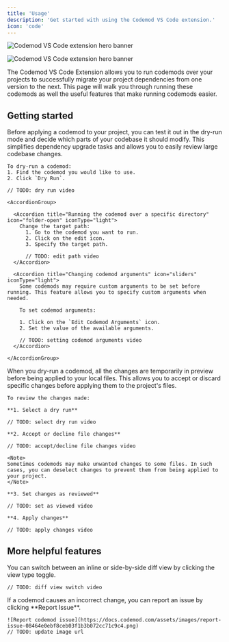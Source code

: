 ```yaml
---
title: 'Usage'
description: 'Get started with using the Codemod VS Code extension.'
icon: 'code'
---
```


<img
  className="block dark:hidden"
  src="/images/deploying-codemods/vsce/hero-light.svg"
  alt="Codemod VS Code extension hero banner"
/>

<img
  className="hidden dark:block"
  src="/images/deploying-codemods/vsce/hero-dark.svg"
  alt="Codemod VS Code extension hero banner"
/>

The Codemod VS Code Extension allows you to run codemods over your projects to successfully migrate your project dependencies from one version to the next. This page will walk you through running these codemods as well the useful features that make running codemods easier.

## Getting started

<Steps>
  <Step title="Dry-run codemods">
    Before applying a codemod to your project, you can test it out in the dry-run mode and decide which parts of your codebase it should modify. This simplifies dependency upgrade tasks and allows you to easily review large codebase changes.

    To dry-run a codemod:
    1. Find the codemod you would like to use.
    2. Click `Dry Run`.

    // TODO: dry run video

    <AccordionGroup>

      <Accordion title="Running the codemod over a specific directory" icon="folder-open" iconType="light">
        Change the target path:
          1. Go to the codemod you want to run.
          2. Click on the edit icon.
          3. Specify the target path.

          // TODO: edit path video
      </Accordion>

      <Accordion title="Changing codemod arguments" icon="sliders" iconType="light">
        Some codemods may require custom arguments to be set before running. This feature allows you to specify custom arguments when needed.

        To set codemod arguments:

        1. Click on the `Edit Codemod Arguments` icon.
        2. Set the value of the available arguments.

        // TODO: setting codemod arguments video
      </Accordion>

    </AccordionGroup>

  </Step>
  <Step title="Reviewing and applying changes">
    When you dry-run a codemod, all the changes are temporarily in preview before being applied to your local files. This allows you to accept or discard specific changes before applying them to the project's files.
    
    To review the changes made:

    **1. Select a dry run**

    // TODO: select dry run video

    **2. Accept or decline file changes**

    // TODO: accept/decline file changes video

    <Note>
    Sometimes codemods may make unwanted changes to some files. In such cases, you can deselect changes to prevent them from being applied to your project.
    </Note>

    **3. Set changes as reviewed**

    // TODO: set as viewed video

    **4. Apply changes**

    // TODO: apply changes video
  </Step>
</Steps>

## More helpful features

<AccordionGroup>
  <Accordion title="Switch diff view" icon="code-compare" iconType="light">
    You can switch between an inline or side-by-side diff view by clicking the view type toggle.
    
    // TODO: diff view switch video
  </Accordion>
  <Accordion title="Reporting issues" icon="bug" iconType="light">
    If a codemod causes an incorrect change, you can report an issue by clicking **Report Issue**.
        
    ![Report codemod issue](https://docs.codemod.com/assets/images/report-issue-08464e0ebf8ceb03f1b3b072cc71c9c4.png)
    // TODO: update image url
  </Accordion>
</AccordionGroup>

